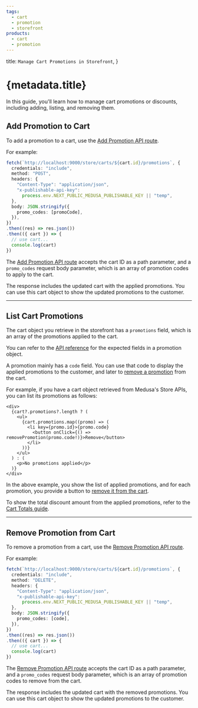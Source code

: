```yaml
---
tags:
  - cart
  - promotion
  - storefront
products:
  - cart
  - promotion
---
```



  title: `Manage Cart Promotions in Storefront`,
}

# {metadata.title}

In this guide, you'll learn how to manage cart promotions or discounts, including adding, listing, and removing them.

## Add Promotion to Cart

To add a promotion to a cart, use the [Add Promotion API route](!api!/store#carts_postcartsidpromotions).

For example:

```ts
fetch(`http://localhost:9000/store/carts/${cart.id}/promotions`, {
  credentials: "include",
  method: "POST",
  headers: {
    "Content-Type": "application/json",
    "x-publishable-api-key": 
      process.env.NEXT_PUBLIC_MEDUSA_PUBLISHABLE_KEY || "temp",
  },
  body: JSON.stringify({
    promo_codes: [promoCode],
  }),
})
.then((res) => res.json())
.then(({ cart }) => {
  // use cart...
  console.log(cart)
})
```

The [Add Promotion API route](!api!/store#carts_postcartsidpromotions) accepts the cart ID as a path parameter, and a `promo_codes` request body parameter, which is an array of promotion codes to apply to the cart.

The response includes the updated cart with the applied promotions. You can use this cart object to show the updated promotions to the customer.

---

## List Cart Promotions

The cart object you retrieve in the storefront has a `promotions` field, which is an array of the promotions applied to the cart.

You can refer to the [API reference](!api!/store#carts_cart_schema) for the expected fields in a promotion object.

A promotion mainly has a `code` field. You can use that code to display the applied promotions to the customer, and later to [remove a promotion](#remove-promotion-from-cart) from the cart.

For example, if you have a cart object retrieved from Medusa's Store APIs, you can list its promotions as follows:

```tsx
<div>
  {cart?.promotions?.length ? (
    <ul>
      {cart.promotions.map((promo) => (
        <li key={promo.id}>{promo.code}
          <button onClick={() => removePromotion(promo.code!)}>Remove</button>
        </li>
      ))}
    </ul>
  ) : (
    <p>No promotions applied</p>
  )}
</div>
```

In the above example, you show the list of applied promotions, and for each promotion, you provide a button to [remove it from the cart](#remove-promotion-from-cart).

<Note title="Tip">

To show the total discount amount from the applied promotions, refer to the [Cart Totals guide](../totals/page.mdx).

</Note>

---

## Remove Promotion from Cart

To remove a promotion from a cart, use the [Remove Promotion API route](!api!/store#carts_deletecartsidpromotions).

For example:

```ts
fetch(`http://localhost:9000/store/carts/${cart.id}/promotions`, {
  credentials: "include",
  method: "DELETE",
  headers: {
    "Content-Type": "application/json",
    "x-publishable-api-key": 
      process.env.NEXT_PUBLIC_MEDUSA_PUBLISHABLE_KEY || "temp",
  },
  body: JSON.stringify({
    promo_codes: [code],
  }),
})
.then((res) => res.json())
.then(({ cart }) => {
  // use cart...
  console.log(cart)
})
```

The [Remove Promotion API route](!api!/store#carts_deletecartsidpromotions) accepts the cart ID as a path parameter, and a `promo_codes` request body parameter, which is an array of promotion codes to remove from the cart.

The response includes the updated cart with the removed promotions. You can use this cart object to show the updated promotions to the customer.

